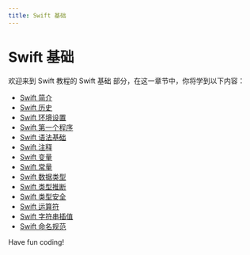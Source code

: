```yaml
---
title: Swift 基础
---
```


# Swift 基础

欢迎来到 Swift 教程的 Swift 基础 部分，在这一章节中，你将学到以下内容：

- [Swift 简介](./0-introduction-to-swift.mdx)
- [Swift 历史](./1-swift-history.mdx)
- [Swift 环境设置](./2-swift-environment-setup.mdx)
- [Swift 第一个程序](./3-swift-first-program.mdx)
- [Swift 语法基础](./4-swift-syntax-basics.mdx)
- [Swift 注释](./5-swift-annotations.mdx)
- [Swift 变量](./6-swift-variables.mdx)
- [Swift 常量](./7-swift-constants.mdx)
- [Swift 数据类型](./8-swift-data-types.mdx)
- [Swift 类型推断](./9-swift-type-inference.mdx)
- [Swift 类型安全](./10-swift-type-safety.mdx)
- [Swift 运算符](./11-swift-operators.mdx)
- [Swift 字符串插值](./12-swift-string-interpolation.mdx)
- [Swift 命名规范](./13-swift-naming-conventions.mdx)

Have fun coding!